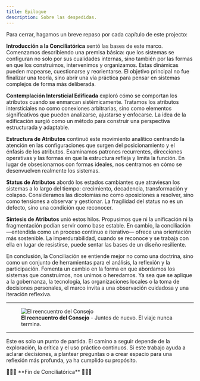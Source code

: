 ```yaml
---
title: Epilogue
description: Sobre las despedidas.
---
```


Para cerrar, hagamos un breve repaso por cada capítulo de este projecto:

**Introducción a la Conciliatórica** sentó las bases de este marco. Comenzamos describiendo una premisa básica: que los sistemas se configuran no solo por sus cualidades internas, sino también por las formas en que los construimos, intervenimos y organizamos. Estas dinámicas pueden mapearse, cuestionarse y reorientarse. El objetivo principal no fue finalizar una teoría, sino abrir una vía práctica para pensar en sistemas complejos de forma más deliberada.

**Contemplación Intersticial Edificada** exploró cómo se comportan los atributos cuando se enmarcan sistémicamente. Tratamos los atributos intersticiales no como conexiones arbitrarias, sino como elementos significativos que pueden analizarse, ajustarse y enfocarse. La idea de la edificación surgió como un método para construir una perspectiva estructurada y adaptable.

**Estructura de Atributos** continuó este movimiento analítico centrando la atención en las configuraciones que surgen del posicionamiento y el énfasis de los atributos. Examinamos patrones recurrentes, direcciones operativas y las formas en que la estructura refleja y limita la función. En lugar de obsesionarnos con formas ideales, nos centramos en cómo se desenvuelven realmente los sistemas.

**Status de Atributos** abordó los estados cambiantes que atraviesan los sistemas a lo largo del tiempo: crecimiento, decadencia, transformación y colapso. Consideramos las dicotomías no como oposiciones a resolver, sino como tensiones a observar y gestionar. La fragilidad del status no es un defecto, sino una condición que reconocer.

**Síntesis de Atributos** unió estos hilos. Propusimos que ni la unificación ni la fragmentación podían servir como base estable. En cambio, la conciliación —entendida como un proceso continuo e iterativo— ofrece una orientación más sostenible. La imperdurabilidad, cuando se reconoce y se trabaja con ella en lugar de resistirse, puede sentar las bases de un diseño resiliente.

En conclusión, la Conciliación se entiende mejor no como una doctrina, sino como un conjunto de herramientas para el análisis, la reflexión y la participación. Fomenta un cambio en la forma en que abordamos los sistemas que construimos, nos unimos o heredamos. Ya sea que se aplique a la gobernanza, la tecnología, las organizaciones locales o la toma de decisiones personales, el marco invita a una observación cuidadosa y una iteración reflexiva.

---

<figure style={{ width: '90%', margin: '0 auto', textAlign: 'center' }}>
  <Image 
    src="/images/council.jpeg" 
    alt="El reencuentro del Consejo"
    width={2040} 
    height={1700} 
    style={{ width: '100%', height: 'auto', display: 'block' }} 
  />
  <figcaption style={{ marginTop: '8px', fontSize: '14px', color: '#666', fontStyle: 'italic' }}>
    <strong>El reencuentro del Consejo</strong> - Juntos de nuevo. El viaje nunca termina.
  </figcaption>
</figure>

---

Este es solo un punto de partida. El camino a seguir depende de la exploración, la crítica y el uso práctico continuos. Si este trabajo ayuda a aclarar decisiones, a plantear preguntas o a crear espacio para una reflexión más profunda, ya ha cumplido su propósito.

<div style={{ textAlign: 'center' }}>
🔖🔖🔖 **Fin de Conciliatórica** 🔖🔖🔖
</div>